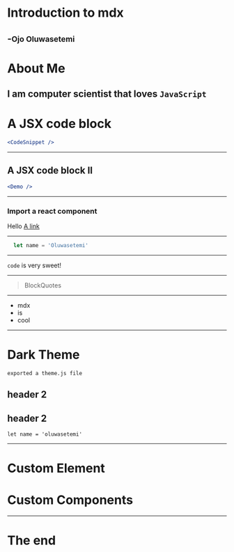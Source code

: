 # Introduction to mdx
-<small>Ojo Oluwasetemi</small>
---
# About Me
I am computer scientist that loves `JavaScript`
---
# A JSX code block
```jsx
<CodeSnippet />
```
---
## A JSX code block II
```jsx
<Demo />
```
---
###  Import a react component

<Box color='green'>
  Hello
  <a href="https://google.com">A link</a>
</Box>

---
```js
  let name = 'Oluwasetemi'
```
---
`code` is very sweet!

---
> BlockQuotes

---
- mdx
- is
- cool

---

# Dark Theme
`exported a theme.js file`

## header 2
## header 2

    let name = 'oluwasetemi'

---
# Custom Element



# Custom Components

---

# The end